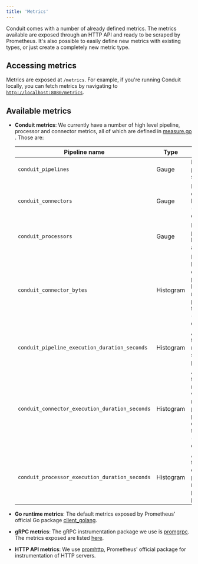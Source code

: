 ```yaml
---
title: 'Metrics'
---
```


Conduit comes with a number of already defined metrics. The metrics available
are exposed through an HTTP API and ready to be scraped by Prometheus. It's also
possible to easily define new metrics with existing types, or just create a
completely new metric type.

## Accessing metrics

Metrics are exposed at `/metrics`. For example, if you're running Conduit
locally, you can fetch metrics by navigating to 
[`http://localhost:8080/metrics`](http://localhost:8080/metrics).

## Available metrics

* **Conduit metrics**: We currently have a number of high level pipeline,
  processor and connector metrics, all of which are defined
  in [measure.go](https://github.com/ConduitIO/conduit/blob/main/pkg/foundation/metrics/measure/measure.go)
  . Those are:

  | Pipeline name                                  | Type      | Description                                                                                                    |
  |------------------------------------------------|-----------|----------------------------------------------------------------------------------------------------------------|
  | `conduit_pipelines`                            | Gauge     | Number of pipelines by status.                                                                                 |
  | `conduit_connectors`                           | Gauge     | Number of connectors by type (source, destination).                                                            |
  | `conduit_processors`                           | Gauge     | Number of processors by name and type.                                                                         |
  | `conduit_connector_bytes`                      | Histogram | Number of bytes a connector processed by pipeline name, plugin and type (source, destination).                 |
  | `conduit_pipeline_execution_duration_seconds`  | Histogram | Amount of time records spent in a pipeline.                                                                    |
  | `conduit_connector_execution_duration_seconds` | Histogram | Amount of time spent reading or writing records per pipeline, plugin and connector type (source, destination). |
  | `conduit_processor_execution_duration_seconds` | Histogram | Amount of time spent on processing records per pipeline and processor.                                         |

* **Go runtime metrics**: The default metrics exposed by Prometheus' official Go
  package [client_golang](https://pkg.go.dev/github.com/prometheus/client_golang).
* **gRPC metrics**: The gRPC instrumentation package we use
  is [promgrpc](https://github.com/piotrkowalczuk/promgrpc). The metrics exposed
  are listed [here](https://github.com/piotrkowalczuk/promgrpc#metrics).
* **HTTP API metrics**: We
  use [promhttp](https://pkg.go.dev/github.com/prometheus/client_golang/prometheus/promhttp),
  Prometheus' official package for instrumentation of HTTP servers.
